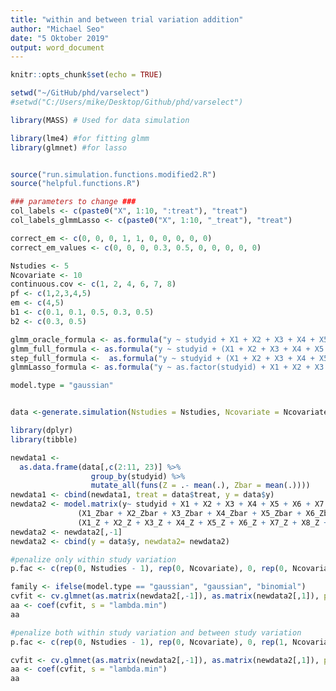 ```yaml
---
title: "within and between trial variation addition"
author: "Michael Seo"
date: "5 Oktober 2019"
output: word_document
---
```


```r
knitr::opts_chunk$set(echo = TRUE)
```

```r
setwd("~/GitHub/phd/varselect")
#setwd("C:/Users/mike/Desktop/Github/phd/varselect")

library(MASS) # Used for data simulation

library(lme4) #for fitting glmm
library(glmnet) #for lasso


source("run.simulation.functions.modified2.R")
source("helpful.functions.R")

### parameters to change ###
col_labels <- c(paste0("X", 1:10, ":treat"), "treat")
col_labels_glmmLasso <- c(paste0("X", 1:10, "_treat"), "treat")

correct_em <- c(0, 0, 0, 1, 1, 0, 0, 0, 0, 0)
correct_em_values <- c(0, 0, 0, 0.3, 0.5, 0, 0, 0, 0, 0)

Nstudies <- 5
Ncovariate <- 10
continuous.cov <- c(1, 2, 4, 6, 7, 8)
pf <- c(1,2,3,4,5)
em <- c(4,5)
b1 <- c(0.1, 0.1, 0.5, 0.3, 0.5)
b2 <- c(0.3, 0.5)

glmm_oracle_formula <- as.formula("y ~ studyid + X1 + X2 + X3 + X4 + X5 + X4 * treat + X5 * treat + treat + (-1 + treat|studyid)")
glmm_full_formula <- as.formula("y ~ studyid + (X1 + X2 + X3 + X4 + X5 + X6 + X7 + X8 + X9 + X10)*treat + (-1 + treat|studyid)")
step_full_formula <-  as.formula("y ~ studyid + (X1 + X2 + X3 + X4 + X5 + X6 + X7 + X8 + X9 + X10)*treat")
glmmLasso_formula <- as.formula("y ~ as.factor(studyid) + X1 + X2 + X3 + X4 + X5 + X6 + X7 + X8 + X9 + X10 + X1_treat + X2_treat + X3_treat + X4_treat + X5_treat + X6_treat + X7_treat + X8_treat + X9_treat + X10_treat + treat")

model.type = "gaussian"


data <-generate.simulation(Nstudies = Nstudies, Ncovariate = Ncovariate, continuous.cov = continuous.cov, pf = pf, em = em, b1 = b1, b2 = b2, model.type = model.type)

library(dplyr)
library(tibble)

newdata1 <-
  as.data.frame(data[,c(2:11, 23)] %>%
                  group_by(studyid) %>%
                  mutate_all(funs(Z = .- mean(.), Zbar = mean(.))))
newdata1 <- cbind(newdata1, treat = data$treat, y = data$y)
newdata2 <- model.matrix(y~ studyid + X1 + X2 + X3 + X4 + X5 + X6 + X7 + X8 + X9 + X10 + 
               (X1_Zbar + X2_Zbar + X3_Zbar + X4_Zbar + X5_Zbar + X6_Zbar + X7_Zbar + X8_Zbar + X9_Zbar + X10_Zbar):treat + 
               (X1_Z + X2_Z + X3_Z + X4_Z + X5_Z + X6_Z + X7_Z + X8_Z + X9_Z + X10_Z):treat + treat, data = newdata1)
newdata2 <- newdata2[,-1] 
newdata2 <- cbind(y = data$y, newdata2= newdata2)  

#penalize only within study variation 
p.fac <- c(rep(0, Nstudies - 1), rep(0, Ncovariate), 0, rep(0, Ncovariate), rep(1, Ncovariate))

family <- ifelse(model.type == "gaussian", "gaussian", "binomial")
cvfit <- cv.glmnet(as.matrix(newdata2[,-1]), as.matrix(newdata2[,1]), penalty.factor = p.fac, family = family, standardize = FALSE, type.measure = "deviance")  
aa <- coef(cvfit, s = "lambda.min")
aa

#penalize both within study variation and between study variation
p.fac <- c(rep(0, Nstudies - 1), rep(0, Ncovariate), 0, rep(1, Ncovariate), rep(1, Ncovariate))

cvfit <- cv.glmnet(as.matrix(newdata2[,-1]), as.matrix(newdata2[,1]), penalty.factor = p.fac, family = family, standardize = FALSE, type.measure = "deviance")  
aa <- coef(cvfit, s = "lambda.min")
aa

```